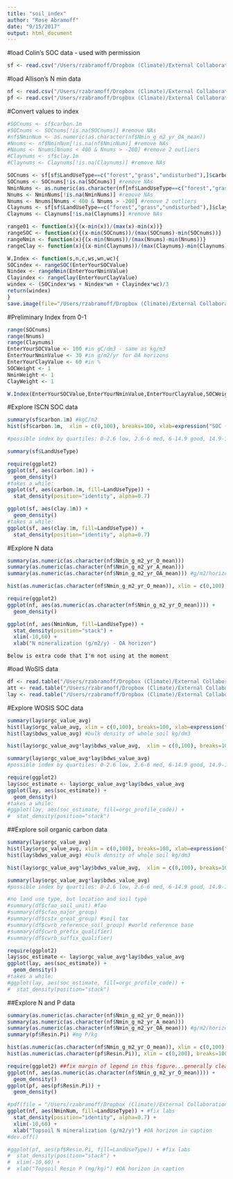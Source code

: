 ```yaml
---
title: "soil_index"
author: "Rose Abramoff"
date: "9/15/2017"
output: html_document
---
```

#load Colin's SOC data - used with permission
```r
sf <- read.csv("/Users/rzabramoff/Dropbox (Climate)/External Collaborations/ISCN/Allison/SOCData_Averilletal2014Nature.csv")
```

#load Allison's N min data
```r
nf <- read.csv("/Users/rzabramoff/Dropbox (Climate)/External Collaborations/ISCN/Allison/Nmin_data_UpdateForRose_20170922.csv")
pf <- read.csv("/Users/rzabramoff/Dropbox (Climate)/External Collaborations/ISCN/Allison/HedleyP_database_updateforRose_20170927.csv")
```

#Convert values to index
```r
#SOCnums <- sf$carbon.1m
#SOCnums <- SOCnums[!is.na(SOCnums)] #remove NAs
#nf$NminNum <- as.numeric(as.character(nf$Nmin_g_m2_yr_OA_mean))
#Nnums <- nf$NminNum[!is.na(nf$NminNum)] #remove NAs
#Nnums <- Nnums[Nnums < 400 & Nnums > -200] #remove 2 outliers
#Claynums <- sf$clay.1m
#Claynums <- Claynums[!is.na(Claynums)] #remove NAs

SOCnums <- sf[sf$LandUseType==c("forest","grass","undisturbed"),]$carbon.1m
SOCnums <- SOCnums[!is.na(SOCnums)] #remove NAs
NminNums <- as.numeric(as.character(nf[nf$LandUseType==c("forest","grass","undisturbed"),]$Nmin_g_m2_yr_OA_mean))
Nnums <- NminNums[!is.na(NminNums)] #remove NAs
Nnums <- Nnums[Nnums < 400 & Nnums > -200] #remove 2 outliers
Claynums <- sf[sf$LandUseType==c("forest","grass","undisturbed"),]$clay.1m
Claynums <- Claynums[!is.na(Claynums)] #remove NAs

range01 <- function(x){(x-min(x))/(max(x)-min(x))}
rangeSOC <- function(x){(x-min(SOCnums))/(max(SOCnums)-min(SOCnums))}
rangeNmin <- function(x){(x-min(Nnums))/(max(Nnums)-min(Nnums))}
rangeClay <- function(x){(x-min(Claynums))/(max(Claynums)-min(Claynums))}

W.Index <- function(s,n,c,ws,wn,wc){
SOCindex <- rangeSOC(EnterYourSOCValue)
Nindex <- rangeNmin(EnterYourNminValue)
Clayindex <- rangeClay(EnterYourClayValue)
windex <- (SOCindex*ws + Nindex*wn + Clayindex*wc)/3
return(windex)
}
save.image(file="/Users/rzabramoff/Dropbox (Climate)/External Collaborations/ISCN/SoilIndex.Rdata")
```

#Preliminary Index from 0-1
```r
range(SOCnums)
range(Nnums)
range(Claynums)
EnterYourSOCValue <- 100 #in gC/dm3 - same as kg/m3
EnterYourNminValue <- 30 #in g/m2/yr for OA horizons
EnterYourClayValue <- 60 #in %
SOCWeight <- 1
NminWeight <- 1
ClayWeight <- 1

W.Index(EnterYourSOCValue,EnterYourNminValue,EnterYourClayValue,SOCWeight,NminWeight,ClayWeight)
```

#Explore ISCN SOC data
```r
summary(sf$carbon.1m) #kgC/m2
hist(sf$carbon.1m,  xlim = c(0,100), breaks=100, xlab=expression("SOC (kgC/m2)"), main="Soil Organic Carbon")

#possible index by quartiles: 0-2.6 low, 2.6-6 med, 6-14.9 good, 14.9-1250 high

summary(sf$LandUseType)

require(ggplot2)
ggplot(sf, aes(carbon.1m)) +
  geom_density()
#takes a while:
ggplot(sf, aes(carbon.1m, fill=LandUseType)) +
  stat_density(position="identity", alpha=0.7)

ggplot(sf, aes(clay.1m)) +
  geom_density()
#takes a while:
ggplot(sf, aes(clay.1m, fill=LandUseType)) +
  stat_density(position="identity", alpha=0.7)
```

#Explore N data
```r
summary(as.numeric(as.character(nf$Nmin_g_m2_yr_O_mean)))
summary(as.numeric(as.character(nf$Nmin_g_m2_yr_A_mean)))
summary(as.numeric(as.character(nf$Nmin_g_m2_yr_OA_mean))) #g/m2/horizon

hist(as.numeric(as.character(nf$Nmin_g_m2_yr_O_mean)), xlim = c(0,100), breaks=100, xlab=expression("Nmin (g/m2/y O horizon)"))

require(ggplot2)
ggplot(nf, aes(as.numeric(as.character(nf$Nmin_g_m2_yr_O_mean)))) +
  geom_density()

ggplot(nf, aes(NminNum, fill=LandUseType)) +
  stat_density(position="stack") +
  xlim(-10,60) +
  xlab("N mineralization (g/m2/y) - OA horizon")
```

```
Below is extra code that I'm not using at the moment
```

#load WoSIS data
```r
df <- read.table("/Users/rzabramoff/Dropbox (Climate)/External Collaborations/ISCN/WoSIS_2016_July/wosis_201607_profiles.txt", sep="\t", header=T)
att <- read.table("/Users/rzabramoff/Dropbox (Climate)/External Collaborations/ISCN/WoSIS_2016_July/wosis_201607_attributes.txt", sep="\t", header=T)
lay <- read.table("/Users/rzabramoff/Dropbox (Climate)/External Collaborations/ISCN/WoSIS_2016_July/wosis_201607_layers.txt", sep="\t", header=T, fill=T)
```

#Explore WOSIS SOC data
```r
summary(lay$orgc_value_avg)
hist(lay$orgc_value_avg, xlim = c(0,100), breaks=100, xlab=expression("SOC (gC/kg)"))
hist(lay$bdws_value_avg) #bulk density of whole soil kg/dm3

hist(lay$orgc_value_avg*lay$bdws_value_avg,  xlim = c(0,100), breaks=100, xlab=expression("SOC (gC/dm3)"), main="Soil Organic Carbon") #same as kg/m3

summary(lay$orgc_value_avg*lay$bdws_value_avg)
#possible index by quartiles: 0-2.6 low, 2.6-6 med, 6-14.9 good, 14.9-1250 high

require(ggplot2)
lay$soc_estimate <- lay$orgc_value_avg*lay$bdws_value_avg
ggplot(lay, aes(soc_estimate)) +
  geom_density()
#takes a while:
#ggplot(lay, aes(soc_estimate, fill=orgc_profile_code)) +
#  stat_density(position="stack")
```

##Explore soil organic carbon data
```r
summary(lay$orgc_value_avg)
hist(lay$orgc_value_avg, xlim = c(0,100), breaks=100, xlab=expression("SOC (gC/kg)"))
hist(lay$bdws_value_avg) #bulk density of whole soil kg/dm3

hist(lay$orgc_value_avg*lay$bdws_value_avg,  xlim = c(0,100), breaks=100, xlab=expression("SOC (gC/dm3)"), main="Soil Organic Carbon") #same as kg/m3

summary(lay$orgc_value_avg*lay$bdws_value_avg)
#possible index by quartiles: 0-2.6 low, 2.6-6 med, 6-14.9 good, 14.9-1250 high

#no land use type, but location and soil type
#summary(df$cfao_soil_unit) #fao
#summary(df$cfao_major_group)
#summary(df$cstx_great_group) #soil tax
#summary(df$cwrb_reference_soil_group) #world reference base
#summary(df$cwrb_prefix_qualifier)
#summary(df$cwrb_suffix_qualifier)

require(ggplot2)
lay$soc_estimate <- lay$orgc_value_avg*lay$bdws_value_avg
ggplot(lay, aes(soc_estimate)) +
  geom_density()
#takes a while:
#ggplot(lay, aes(soc_estimate, fill=orgc_profile_code)) +
#  stat_density(position="stack")
```

##Explore N and P data
```r
summary(as.numeric(as.character(nf$Nmin_g_m2_yr_O_mean)))
summary(as.numeric(as.character(nf$Nmin_g_m2_yr_A_mean)))
summary(as.numeric(as.character(nf$Nmin_g_m2_yr_OA_mean))) #g/m2/horizon
summary(pf$Resin.Pi) #mg P/kg

hist(as.numeric(as.character(nf$Nmin_g_m2_yr_O_mean)), xlim = c(0,100), breaks=100, xlab=expression("Nmin (g/m2/y O horizon)"))
hist(as.numeric(as.character(pf$Resin.Pi)), xlim = c(0,200), breaks=100, xlab=expression("Resin P (mg/kg)"))

require(ggplot2) ##fix margin of legend in this figure...generally cleanup...3d or semi-transparent
ggplot(nf, aes(as.numeric(as.character(nf$Nmin_g_m2_yr_O_mean)))) +
  geom_density()
ggplot(pf, aes(pf$Resin.Pi)) +
  geom_density()

#pdf(file = "/Users/rzabramoff/Dropbox (Climate)/External Collaborations/ISCN/TopsoilNMin.pdf")
ggplot(nf, aes(NminNum, fill=LandUseType)) + #fix labs
  stat_density(position="identity", alpha=0.7) +
  xlim(-10,60) +
  xlab("Topsoil N mineralization (g/m2/y)") #OA horizon in caption
#dev.off()

#ggplot(pf, aes(pf$Resin.Pi, fill=LandUseType)) + #fix labs
#  stat_density(position="stack") +
#  xlim(-10,60) +
#  xlab("Topsoil Resin P (mg/kg)") #OA horizon in caption
```
